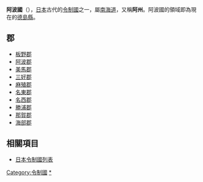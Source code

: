 {{主条目消歧义|关于阿州 ，详见[[阿州_(消歧义)|阿州 (消歧义)]]。}}
{{japanese|image=Old Japan Awa-2.svg|width=300px|caption=阿波國在日本的位置|japanese=阿波国|kana=あわのくに|romaji=Awa no kuni}}
'''阿波國'''（{{jpn|j=阿波国|kyu=阿波國|hg=あわのくに|hgt=あはのくに|rm=Awanokuni|f=y}}），[[日本|日本]]古代的[[令制國|令制國]]之一，屬[[南海道|南海道]]，又稱'''阿州'''。阿波國的領域即為現在的[[德島縣|德島縣]]。

==郡==
*[[板野郡|板野郡]]
*[[阿波郡|阿波郡]]
*[[美馬郡|美馬郡]]
*[[三好郡|三好郡]]
*[[麻植郡|麻殖郡]]
*[[名東郡|名東郡]]
*[[名西郡|名西郡]]
*[[勝浦郡|勝浦郡]]
*[[那賀郡|那賀郡]]
*[[海部郡_(德島縣)|海部郡]]

== 相關項目 ==
*[[日本令制國列表|日本令制國列表]]

{{阿波國的郡}}
{{日本令制國}}

{{DEFAULTSORT:Awa}}

[[Category:令制國|Category:令制國]]
[[Category:阿波國|*]]